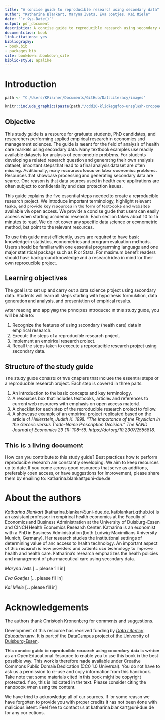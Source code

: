 ```yaml
--- 
title: "A concise guide to reproducible research using secondary data"
author: "Katharina Blankart, Maryna Ivets, Eva Goetjes, Kai Miele"
date: "`r Sys.Date()`"
output: pdf_document
description: A concise guide to reproducible research using secondary data in health economics and management
documentclass: book
link-citations: yes
bibliography:
- book.bib
- packages.bib
site: bookdown::bookdown_site
biblio-style: apalike
---
```



# Introduction {-}

```r
path <- "C:/Users/KFischer/Documents/GitHub/DataLiteracy/images"
```


```r
knitr::include_graphics(paste(path,"/cdd20-klidkegqfoo-unsplash-cropped.jpg",sep=""))
```

## Objective {-}

This study guide is a resource for graduate students, PhD candidates, and researchers performing applied empirical research in economics and management sciences. The guide is meant for the field of analysis of health care markets using secondary data. Many textbook examples use readily available datasets for analysis of econometric problems. For students developing a related research question and generating their own analysis dataset, important steps that lead to a final analysis dataset are often missing. Additionally, many resources focus on labor economics problems. Resources that showcase processing and generating secondary data are scarce. One reason is that data sources used in health care applications are often subject to confidentiality and data protection issues.

This guide explains the five essential steps needed to create a reproducible research project. We introduce important terminology, highlight relevant tasks, and provide key resources in the form of textbooks and websites available via open access. We provide a concise guide that users can easily access when starting academic research. Each section takes about 10 to 15 minutes to read. We do not cover any specific data science or econometric method, but point to the relevant resources.

To use this guide most efficiently, users are required to have basic knowledge in statistics, econometrics and program evaluation methods. Users should be familiar with one essential programming language and one major statistical package such as R or Stata. For maximum benefit readers should have background knowledge and a research idea in mind for their own reproducible project.

## Learning objectives {-}

The goal is to set up and carry out a data science project using secondary data. Students will learn all steps starting with hypothesis formulation, data generation and analysis, and presentation of empirical results.

After reading and applying the principles introduced in this study guide, you will be able to:

1. Recognize the features of using secondary (health care) data in empirical research.
2. Execute the steps of a reproducible research project.
3. Implement an empirical research project.
4. Recall the steps taken to execute a reproducible research project using secondary data.

## Structure of the study guide {-}

The study guide consists of five chapters that include the essential steps of a reproducible research project. Each step is covered in three parts.
  
1. An introduction to the basic concepts and key terminology. 
2. A resources box that includes textbooks, articles and references to current web resources with emphasis on open access material.
4. A checklist for each step of the reproducible research project to follow.
3. A showcase example of an empirical project replicated based on the article of *Hellerstein, Judith K. 1998. “The Importance of the Physician in the Generic versus Trade-Name Prescription Decision.” The RAND Journal of Economics 29 (1): 108–36. https://doi.org/10.2307/2555818*.


## This is a living document {-}

How can you contribute to this study guide? Best practices how to perform reproducible research are constantly developing. We aim to keep resources up to date. If you come across good resources that serve as additions, preferably open access, or have suggestions for improvement, please share them by emailing to: katharina.blankart@uni-due.de

# About the authors {-}

*Katharina Blankart* (katharina.blankart@uni-due.de, katblankart.github.io) is an assistant professor in empirical health economics at the Faculty of Economics and Business Administration at the University of Duisburg-Essen and CINCH Health Economics Research Center. Katharina is an economist with a PhD in Business Administration (both Ludwig-Maximilians University Munich, Germany). Her research studies the institutional settings of determining value of and access to health technology. An important aspect of this research is how providers and patients use technology to improve health and health care. Katharina's research emphasizes the health policies and management of pharmaceutical care using secondary data.

*Maryna Ivets* [... please fill in]

*Eva Goetjes* [... please fill in]

*Kai Miele* [... please fill in]



# Acknowledgements {-}

The authors thank Christoph Kronenberg for comments and suggestions. 

Development of this resource has received funding by [*Data Literacy Education.nrw*](https://www.dh.nrw/aktuelles/ausschreibung). It is part of the [DataCampus project of the University of Duisburg-Essen](https://www.uni-due.de/ub/datacampus/index.php).

This concise guide to reproducible research using secondary data is written as an Open Educational Resource to enable you to use this book in the best possible way. This work is therefore made available under Creative Commons Public Domain Dedication (CC0 1.0 Universal). You do not have to ask us a permission to re-use and copy information from this handbook. Take note that some materials cited in this book might be copyright protected. If so, this is indicated in the text. Please consider citing the handbook when using the content.

We have tried to acknowledge all of our sources. If for some reason we have forgotten to provide you with proper credits it has not been done with malicious intent. Feel free to contact us at katharina.blankart@uni-due.de for any corrections.

	    	
